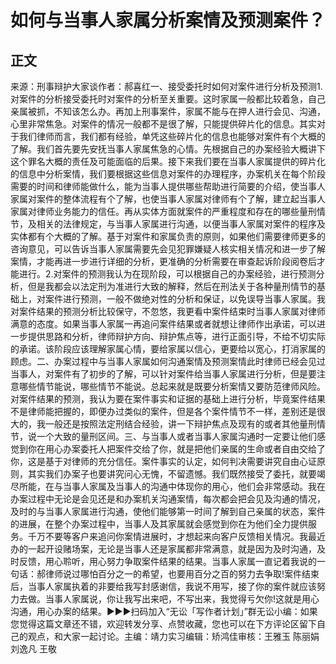 # 如何与当事人家属分析案情及预测案件？
## 正文
来源：刑事辩护大家谈作者：郝喜红一、接受委托时如何对案件进行分析及预测1.对案件的分析接受委托时对案件的分析至关重要。这时家属一般都比较着急，自己亲属被抓，不知该怎么办。再加上刑事案件，家属不能与在押人进行会见、沟通，心里非常焦急。对案件的情况一般都不是很了解，只能提供碎片化的信息。其实对于我们律师而言，我们都有经验，单凭这些碎片化的信息也能够对案件有个大概的了解。我们首先要先安抚当事人家属焦急的心情。先根据自己的办案经验大概讲下这个罪名大概的责任及可能面临的后果。接下来我们要在当事人家属提供的碎片化的信息中分析案情，我们要根据这些信息对案件的办理程序，办案机关在每个阶段需要的时间和律师能做什么，能为当事人提供哪些帮助进行简要的介绍，使当事人家属对案件的整体流程有个了解，也使当事人家属对律师有个了解，建立起当事人家属对律师业务能力的信任。再从实体方面就案件的严重程度和存在的哪些量刑情节，及相关的法律规定，与当事人家属进行沟通，以便当事人家属对案件的程序及实体都有个大概的了解。基于对案件和家属负责的原则，如果他们需要律师更多的咨询意见，可以告诉当事人家属需要先会见犯罪嫌疑人核实相关情况和进一步了解案情，才能再进一步进行详细的分析，更准确的分析需要在审查起诉阶段阅卷后才能进行。2.对案件的预测我认为在现阶段，可以根据自己的办案经验，进行预测分析，但是我都会以法定刑为准进行大致的解释，然后在刑法关于各种量刑情节的基础上，对案件进行预测，一般不做绝对性的分析和保证，以免误导当事人家属。我对案件结果的预测分析比较保守，不忽悠，我更看中案件结束时当事人家属对律师满意的态度。如果当事人家属一再追问案件结果或者就想让律师作出承诺，可以进一步提供思路和分析，律师辩护方向、辩护焦点等，进行正面引导，不给不切实际的承诺。该阶段应该理解家属心情，要给家属以信心，更要给以宽心，打消家属的顾虑。二、办案过程中与当事人家属如何沟通案情及预测案情此时律师已经会见过当事人，对案件有了初步的了解，可以针对案件给当事人家属进行分析，但是要注意哪些情节能说，哪些情节不能说。总起来就是既要分析案情又要防范律师风险。对案件结果的预测，我认为要在案件事实和证据的基础上进行分析，毕竟案件结果不是律师能把握的，即便办过类似的案件，但是各个案件情节不一样，差别还是很大的，我一般还是按照法定刑结合经验，讲一下辩护焦点及现有的或者其他量刑情节，说一个大致的量刑区间。三、与当事人或者当事人家属沟通时一定要让他们感觉到你在用心办案委托人把案件交给了你，就是把他们亲属的生命或者自由交给了你，这是基于对律师的充分信任。案件事实的认定，如何判决需要讲究自由心证原则，其实我们办案子也要讲究问心无愧，不留遗憾。我们既然接受了委托，就要竭尽所能，在与当事人家属及当事人的沟通中体现你的用心，他们会非常感动。我在办案过程中无论是会见还是和办案机关沟通案情，每次都会把会见及沟通的情况，及时的与当事人家属进行沟通，使他们能够第一时间了解到自己亲属的状态，案件的进展，在整个办案过程中，当事人及其家属就会感觉到你在为他们全力提供服务。千万不要等客户来追问你案情进展时，才想起来向客户反馈相关情况。我最近办的一起开设赌场案，无论是当事人还是家属都非常满意，就是因为及时沟通，及时反馈，用心聆听，用心努力争取案件结果的结果。当事人家属一直记着我说的一句话：郝律师说过哪怕百分之一的希望，也要用百分之百的努力去争取!案件结束后，当事人家属执着的非要给我写封感谢信，我说不用写，接了你的案件就应该努力去做。当事人家属说，你让我写出来吧，不写出来，我觉得亏欠你!这就是用心沟通，用心办案的结果。►►►扫码加入“无讼「写作者计划」”群无讼小编：如果您觉得这篇文章还不错，欢迎转发分享、点赞收藏，您也可以在下方评论区留下自己的观点，和大家一起讨论。主编：靖力实习编辑：矫鸿佳审核：王雅玉 陈丽娟 刘逸凡 王敬